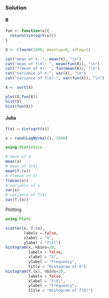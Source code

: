 ### Solution {.tabset}

#### R

```r
fun <- function(x){
  return(sin(sqrt(x)))
}

X <- rlnorm(1000, meanlog=0, sdlog=1)

```

```r
cat("mean of X: ", mean(X), "\n")
cat("mean of f(X): ", mean(fun(X)), "\n")
cat("f(mean of X): ", fun(mean(X)), "\n")
cat("variance of X:", var(X), "\n")
cat("variance of f(X):", var(fun(X)), "\n")

X <- sort(X)
```

```r
plot(X,fun(X))
hist(X)
hist(fun(X))

```

#### Julia
```julia
f(x) = sin(sqrt(x))

```

```julia
x = rand(LogNormal(), 1000)
```

```julia
using Statistics

# mean of X
mean(x)
# mean of f(X)
mean(f.(x))
# f(mean of X)
f(mean(x))
# variance of x
var(x)
# variance of f(X)
var(f.(x))
```
Plotting
```julia
using Plots

scatter(x, f.(x),
        labels = false,
        xlabel = "X",
        ylabel = "f(X)")
histogram(x, nbins=20,
          labels = false,
          xlabel = "X",
          ylabel = "Frequency",
          title = "Histogram of X")
histogram(f.(x), nbins=20,
          labels = false,
          xlabel = "f(X)",
          ylabel = "Frequency",
          title = "Histogram of f(X)")
```
